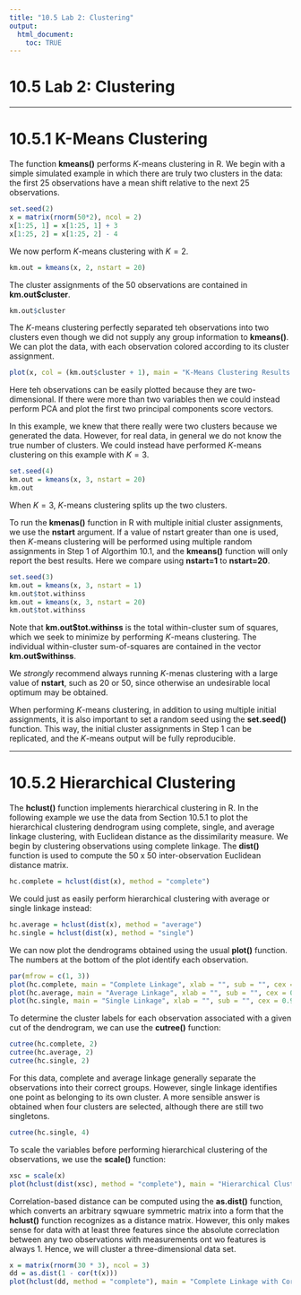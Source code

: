 ---
title: "10.5 Lab 2: Clustering"
output:
  html_document:
    toc: TRUE
---

# 10.5 Lab 2: Clustering

---

# 10.5.1 K-Means Clustering

The function **kmeans()** performs *K*-means clustering in R. We begin with a simple simulated example in which there are truly two clusters in the data: the first 25 observations have a mean shift relative to the next 25 observations.

```{r}
set.seed(2)
x = matrix(rnorm(50*2), ncol = 2)
x[1:25, 1] = x[1:25, 1] + 3
x[1:25, 2] = x[1:25, 2] - 4
```

We now perform *K*-means clustering with $K=2$.

```{r}
km.out = kmeans(x, 2, nstart = 20)
```

The cluster assignments of the 50 observations are contained in **km.out$cluster**.

```{r}
km.out$cluster
```

The *K*-means clustering perfectly separated teh observations into two clusters even though we did not supply any group information to **kmeans()**. We can plot the data, with each observation colored according to its cluster assignment.

```{r}
plot(x, col = (km.out$cluster + 1), main = "K-Means Clustering Results with K=2", xlab = "", ylab = "", pch = 20, cex = 2)
```

Here teh observations can be easily plotted because they are two-dimensional. If there were more than two variables then we could instead perform PCA and plot the first two principal components score vectors.

In this example, we knew that there really were two clusters because we generated the data. However, for real data, in general we do not know the true number of clusters. We could instead have performed *K*-means clustering on this example with $K=3$.

```{r}
set.seed(4)
km.out = kmeans(x, 3, nstart = 20)
km.out
```

When $K=3$, *K*-means clustering splits up the two clusters.

To run the **kmenas()** function in R with multiple initial cluster assignments, we use the **nstart** argument. If a value of nstart greater than one is used, then *K*-means clustering will be performed using multiple random assignments in Step 1 of Algorthim 10.1, and the **kmeans()** function will only report the best results. Here we compare using **nstart=1** to **nstart=20**.

```{r}
set.seed(3)
km.out = kmeans(x, 3, nstart = 1)
km.out$tot.withinss
km.out = kmeans(x, 3, nstart = 20)
km.out$tot.withinss
```

Note that **km.out\$tot.withinss** is the total within-cluster sum of squares, which we seek to minimize by performing *K*-means clustering. The individual within-cluster sum-of-squares are contained in the vector **km.out\$withinss**.

We *strongly* recommend always running *K*-menas clustering with a large value of **nstart**, such as 20 or 50, since otherwise an undesirable local optimum may be obtained.

When performing *K*-means clustering, in addition to using multiple initial assignments, it is also important to set a random seed using the **set.seed()** function. This way, the initial cluster assignments in Step 1 can be replicated, and the *K*-means output will be fully reproducible.

---

# 10.5.2 Hierarchical Clustering

The **hclust()** function implements hierarchical clustering in R. In the following example we use the data from Section 10.5.1 to plot the hierarchical clustering dendrogram using complete, single, and average linkage clustering, with Euclidean distance as the dissimilarity measure. We begin by clustering observations using complete linkage. The **dist()** function is used to compute the 50 x 50 inter-observation Euclidean distance matrix.

```{r}
hc.complete = hclust(dist(x), method = "complete")
```

We could just as easily perform hierarchical clustering with average or single linkage instead:

```{r}
hc.average = hclust(dist(x), method = "average")
hc.single = hclust(dist(x), method = "single")
```

We can now plot the dendrograms obtained using the usual **plot()** function. The numbers at the bottom of the plot identify each observation.

```{r}
par(mfrow = c(1, 3))
plot(hc.complete, main = "Complete Linkage", xlab = "", sub = "", cex = 0.9)
plot(hc.average, main = "Average Linkage", xlab = "", sub = "", cex = 0.9)
plot(hc.single, main = "Single Linkage", xlab = "", sub = "", cex = 0.9)
```

To determine the cluster labels for each observation associated with a given cut of the dendrogram, we can use the **cutree()** function:

```{r}
cutree(hc.complete, 2)
cutree(hc.average, 2)
cutree(hc.single, 2)
```

For this data, complete and average linkage generally separate the observations into their correct groups. However, single linkage identifies one point as belonging to its own cluster. A more sensible answer is obtained when four clusters are selected, although there are still two singletons.

```{r}
cutree(hc.single, 4)
```

To scale the variables before performing hierarchical clustering of the observations, we use the **scale()** function:

```{r}
xsc = scale(x)
plot(hclust(dist(xsc), method = "complete"), main = "Hierarchical Clustering with Scaled Features")
```

Correlation-based distance can be computed using the **as.dist()** function, which converts an arbitrary sqwuare symmetric matrix into a form that the **hclust()** function recognizes as a distance matrix. However, this only makes sense for data with at least three features since the absolute correclation between any two observations with measurements ont wo features is always 1. Hence, we will cluster a three-dimensional data set.

```{r}
x = matrix(rnorm(30 * 3), ncol = 3)
dd = as.dist(1 - cor(t(x)))
plot(hclust(dd, method = "complete"), main = "Complete Linkage with Correlation-Based Distance", xlab = "", sub = "")
```

